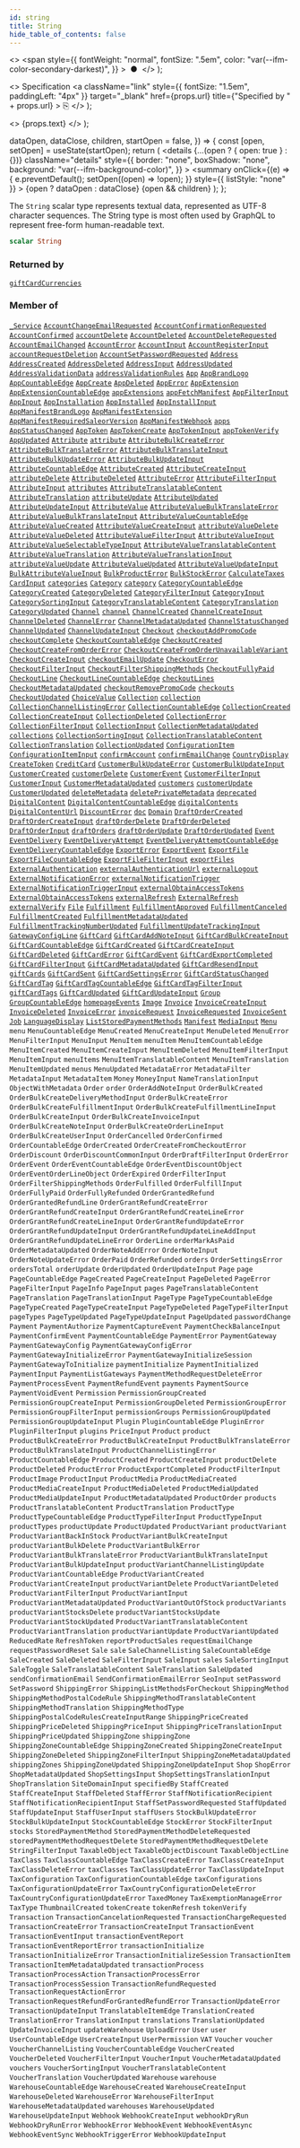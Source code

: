 ```yaml
---
id: string
title: String
hide_table_of_contents: false
---
```


  <>
    <span
      style={{
        fontWeight: "normal",
        fontSize: ".5em",
        color: "var(--ifm-color-secondary-darkest)",
      }}
    >
      &nbsp;●&nbsp;
    </span>
  </>
);

  <>
    Specification
    <a
      className="link"
      style={{ fontSize: "1.5em", paddingLeft: "4px" }}
      target="\_blank"
      href={props.url}
      title={"Specified by " + props.url}
    >
      ⎘
    </a>
  </>
);

  <>
    <span className={props.class}>{props.text}</span>
  </>
);


  dataOpen,
  dataClose,
  children,
  startOpen = false,
}) => {
  const [open, setOpen] = useState(startOpen);
  return (
    <details
      {...(open ? { open: true } : {})}
      className="details"
      style={{
        border: "none",
        boxShadow: "none",
        background: "var(--ifm-background-color)",
      }}
    >
      <summary
        onClick={(e) => {
          e.preventDefault();
          setOpen((open) => !open);
        }}
        style={{ listStyle: "none" }}
      >
        {open ? dataOpen : dataClose}
      </summary>
      {open && children}
    </details>
  );
};

The `String` scalar type represents textual data, represented as UTF-8 character sequences. The String type is most often used by GraphQL to represent free-form human-readable text.

```graphql
scalar String
```

### Returned by

[`giftCardCurrencies`](../../../api-reference/gift-cards/queries/gift-card-currencies) <Badge class="badge badge--secondary" text="query"/>

### Member of

[`_Service`](../../../api-reference/miscellaneous/objects/service) <Badge class="badge badge--secondary" text="object"/><Bullet />[`AccountChangeEmailRequested`](../../../api-reference/users/objects/account-change-email-requested) <Badge class="badge badge--secondary" text="object"/><Bullet />[`AccountConfirmationRequested`](../../../api-reference/users/objects/account-confirmation-requested) <Badge class="badge badge--secondary" text="object"/><Bullet />[`AccountConfirmed`](../../../api-reference/users/objects/account-confirmed) <Badge class="badge badge--secondary" text="object"/><Bullet />[`accountDelete`](../../../api-reference/users/mutations/account-delete) <Badge class="badge badge--secondary" text="mutation"/><Bullet />[`AccountDeleted`](../../../api-reference/users/objects/account-deleted) <Badge class="badge badge--secondary" text="object"/><Bullet />[`AccountDeleteRequested`](../../../api-reference/users/objects/account-delete-requested) <Badge class="badge badge--secondary" text="object"/><Bullet />[`AccountEmailChanged`](../../../api-reference/users/objects/account-email-changed) <Badge class="badge badge--secondary" text="object"/><Bullet />[`AccountError`](../../../api-reference/users/objects/account-error) <Badge class="badge badge--secondary" text="object"/><Bullet />[`AccountInput`](../../../api-reference/users/inputs/account-input) <Badge class="badge badge--secondary" text="input"/><Bullet />[`AccountRegisterInput`](../../../api-reference/users/inputs/account-register-input) <Badge class="badge badge--secondary" text="input"/><Bullet />[`accountRequestDeletion`](../../../api-reference/users/mutations/account-request-deletion) <Badge class="badge badge--secondary" text="mutation"/><Bullet />[`AccountSetPasswordRequested`](../../../api-reference/users/objects/account-set-password-requested) <Badge class="badge badge--secondary" text="object"/><Bullet />[`Address`](../../../api-reference/users/objects/address) <Badge class="badge badge--secondary" text="object"/><Bullet />[`AddressCreated`](../../../api-reference/users/objects/address-created) <Badge class="badge badge--secondary" text="object"/><Bullet />[`AddressDeleted`](../../../api-reference/users/objects/address-deleted) <Badge class="badge badge--secondary" text="object"/><Bullet />[`AddressInput`](../../../api-reference/miscellaneous/inputs/address-input) <Badge class="badge badge--secondary" text="input"/><Bullet />[`AddressUpdated`](../../../api-reference/users/objects/address-updated) <Badge class="badge badge--secondary" text="object"/><Bullet />[`AddressValidationData`](../../../api-reference/users/objects/address-validation-data) <Badge class="badge badge--secondary" text="object"/><Bullet />[`addressValidationRules`](../../../api-reference/users/queries/address-validation-rules) <Badge class="badge badge--secondary" text="query"/><Bullet />[`App`](../../../api-reference/apps/objects/app) <Badge class="badge badge--secondary" text="object"/><Bullet />[`AppBrandLogo`](../../../api-reference/apps/objects/app-brand-logo) <Badge class="badge badge--secondary" text="object"/><Bullet />[`AppCountableEdge`](../../../api-reference/apps/objects/app-countable-edge) <Badge class="badge badge--secondary" text="object"/><Bullet />[`AppCreate`](../../../api-reference/apps/objects/app-create) <Badge class="badge badge--secondary" text="object"/><Bullet />[`AppDeleted`](../../../api-reference/apps/objects/app-deleted) <Badge class="badge badge--secondary" text="object"/><Bullet />[`AppError`](../../../api-reference/apps/objects/app-error) <Badge class="badge badge--secondary" text="object"/><Bullet />[`AppExtension`](../../../api-reference/apps/objects/app-extension) <Badge class="badge badge--secondary" text="object"/><Bullet />[`AppExtensionCountableEdge`](../../../api-reference/apps/objects/app-extension-countable-edge) <Badge class="badge badge--secondary" text="object"/><Bullet />[`appExtensions`](../../../api-reference/apps/queries/app-extensions) <Badge class="badge badge--secondary" text="query"/><Bullet />[`appFetchManifest`](../../../api-reference/apps/mutations/app-fetch-manifest) <Badge class="badge badge--secondary" text="mutation"/><Bullet />[`AppFilterInput`](../../../api-reference/apps/inputs/app-filter-input) <Badge class="badge badge--secondary" text="input"/><Bullet />[`AppInput`](../../../api-reference/apps/inputs/app-input) <Badge class="badge badge--secondary" text="input"/><Bullet />[`AppInstallation`](../../../api-reference/apps/objects/app-installation) <Badge class="badge badge--secondary" text="object"/><Bullet />[`AppInstalled`](../../../api-reference/apps/objects/app-installed) <Badge class="badge badge--secondary" text="object"/><Bullet />[`AppInstallInput`](../../../api-reference/apps/inputs/app-install-input) <Badge class="badge badge--secondary" text="input"/><Bullet />[`AppManifestBrandLogo`](../../../api-reference/apps/objects/app-manifest-brand-logo) <Badge class="badge badge--secondary" text="object"/><Bullet />[`AppManifestExtension`](../../../api-reference/apps/objects/app-manifest-extension) <Badge class="badge badge--secondary" text="object"/><Bullet />[`AppManifestRequiredSaleorVersion`](../../../api-reference/apps/objects/app-manifest-required-saleor-version) <Badge class="badge badge--secondary" text="object"/><Bullet />[`AppManifestWebhook`](../../../api-reference/apps/objects/app-manifest-webhook) <Badge class="badge badge--secondary" text="object"/><Bullet />[`apps`](../../../api-reference/apps/queries/apps) <Badge class="badge badge--secondary" text="query"/><Bullet />[`AppStatusChanged`](../../../api-reference/apps/objects/app-status-changed) <Badge class="badge badge--secondary" text="object"/><Bullet />[`AppToken`](../../../api-reference/apps/objects/app-token) <Badge class="badge badge--secondary" text="object"/><Bullet />[`AppTokenCreate`](../../../api-reference/apps/objects/app-token-create) <Badge class="badge badge--secondary" text="object"/><Bullet />[`AppTokenInput`](../../../api-reference/apps/inputs/app-token-input) <Badge class="badge badge--secondary" text="input"/><Bullet />[`appTokenVerify`](../../../api-reference/apps/mutations/app-token-verify) <Badge class="badge badge--secondary" text="mutation"/><Bullet />[`AppUpdated`](../../../api-reference/apps/objects/app-updated) <Badge class="badge badge--secondary" text="object"/><Bullet />[`Attribute`](../../../api-reference/attributes/objects/attribute) <Badge class="badge badge--secondary" text="object"/><Bullet />[`attribute`](../../../api-reference/attributes/queries/attribute) <Badge class="badge badge--secondary" text="query"/><Bullet />[`AttributeBulkCreateError`](../../../api-reference/attributes/objects/attribute-bulk-create-error) <Badge class="badge badge--secondary" text="object"/><Bullet />[`AttributeBulkTranslateError`](../../../api-reference/miscellaneous/objects/attribute-bulk-translate-error) <Badge class="badge badge--secondary" text="object"/><Bullet />[`AttributeBulkTranslateInput`](../../../api-reference/attributes/inputs/attribute-bulk-translate-input) <Badge class="badge badge--secondary" text="input"/><Bullet />[`AttributeBulkUpdateError`](../../../api-reference/attributes/objects/attribute-bulk-update-error) <Badge class="badge badge--secondary" text="object"/><Bullet />[`AttributeBulkUpdateInput`](../../../api-reference/attributes/inputs/attribute-bulk-update-input) <Badge class="badge badge--secondary" text="input"/><Bullet />[`AttributeCountableEdge`](../../../api-reference/attributes/objects/attribute-countable-edge) <Badge class="badge badge--secondary" text="object"/><Bullet />[`AttributeCreated`](../../../api-reference/attributes/objects/attribute-created) <Badge class="badge badge--secondary" text="object"/><Bullet />[`AttributeCreateInput`](../../../api-reference/attributes/inputs/attribute-create-input) <Badge class="badge badge--secondary" text="input"/><Bullet />[`attributeDelete`](../../../api-reference/attributes/mutations/attribute-delete) <Badge class="badge badge--secondary" text="mutation"/><Bullet />[`AttributeDeleted`](../../../api-reference/attributes/objects/attribute-deleted) <Badge class="badge badge--secondary" text="object"/><Bullet />[`AttributeError`](../../../api-reference/attributes/objects/attribute-error) <Badge class="badge badge--secondary" text="object"/><Bullet />[`AttributeFilterInput`](../../../api-reference/attributes/inputs/attribute-filter-input) <Badge class="badge badge--secondary" text="input"/><Bullet />[`AttributeInput`](../../../api-reference/attributes/inputs/attribute-input) <Badge class="badge badge--secondary" text="input"/><Bullet />[`attributes`](../../../api-reference/attributes/queries/attributes) <Badge class="badge badge--secondary" text="query"/><Bullet />[`AttributeTranslatableContent`](../../../api-reference/attributes/objects/attribute-translatable-content) <Badge class="badge badge--secondary" text="object"/><Bullet />[`AttributeTranslation`](../../../api-reference/attributes/objects/attribute-translation) <Badge class="badge badge--secondary" text="object"/><Bullet />[`attributeUpdate`](../../../api-reference/attributes/mutations/attribute-update) <Badge class="badge badge--secondary" text="mutation"/><Bullet />[`AttributeUpdated`](../../../api-reference/attributes/objects/attribute-updated) <Badge class="badge badge--secondary" text="object"/><Bullet />[`AttributeUpdateInput`](../../../api-reference/attributes/inputs/attribute-update-input) <Badge class="badge badge--secondary" text="input"/><Bullet />[`AttributeValue`](../../../api-reference/attributes/objects/attribute-value) <Badge class="badge badge--secondary" text="object"/><Bullet />[`AttributeValueBulkTranslateError`](../../../api-reference/miscellaneous/objects/attribute-value-bulk-translate-error) <Badge class="badge badge--secondary" text="object"/><Bullet />[`AttributeValueBulkTranslateInput`](../../../api-reference/attributes/inputs/attribute-value-bulk-translate-input) <Badge class="badge badge--secondary" text="input"/><Bullet />[`AttributeValueCountableEdge`](../../../api-reference/attributes/objects/attribute-value-countable-edge) <Badge class="badge badge--secondary" text="object"/><Bullet />[`AttributeValueCreated`](../../../api-reference/attributes/objects/attribute-value-created) <Badge class="badge badge--secondary" text="object"/><Bullet />[`AttributeValueCreateInput`](../../../api-reference/attributes/inputs/attribute-value-create-input) <Badge class="badge badge--secondary" text="input"/><Bullet />[`attributeValueDelete`](../../../api-reference/attributes/mutations/attribute-value-delete) <Badge class="badge badge--secondary" text="mutation"/><Bullet />[`AttributeValueDeleted`](../../../api-reference/attributes/objects/attribute-value-deleted) <Badge class="badge badge--secondary" text="object"/><Bullet />[`AttributeValueFilterInput`](../../../api-reference/attributes/inputs/attribute-value-filter-input) <Badge class="badge badge--secondary" text="input"/><Bullet />[`AttributeValueInput`](../../../api-reference/attributes/inputs/attribute-value-input) <Badge class="badge badge--secondary" text="input"/><Bullet />[`AttributeValueSelectableTypeInput`](../../../api-reference/attributes/inputs/attribute-value-selectable-type-input) <Badge class="badge badge--secondary" text="input"/><Bullet />[`AttributeValueTranslatableContent`](../../../api-reference/attributes/objects/attribute-value-translatable-content) <Badge class="badge badge--secondary" text="object"/><Bullet />[`AttributeValueTranslation`](../../../api-reference/attributes/objects/attribute-value-translation) <Badge class="badge badge--secondary" text="object"/><Bullet />[`AttributeValueTranslationInput`](../../../api-reference/miscellaneous/inputs/attribute-value-translation-input) <Badge class="badge badge--secondary" text="input"/><Bullet />[`attributeValueUpdate`](../../../api-reference/attributes/mutations/attribute-value-update) <Badge class="badge badge--secondary" text="mutation"/><Bullet />[`AttributeValueUpdated`](../../../api-reference/attributes/objects/attribute-value-updated) <Badge class="badge badge--secondary" text="object"/><Bullet />[`AttributeValueUpdateInput`](../../../api-reference/attributes/inputs/attribute-value-update-input) <Badge class="badge badge--secondary" text="input"/><Bullet />[`BulkAttributeValueInput`](../../../api-reference/products/inputs/bulk-attribute-value-input) <Badge class="badge badge--secondary" text="input"/><Bullet />[`BulkProductError`](../../../api-reference/products/objects/bulk-product-error) <Badge class="badge badge--secondary" text="object"/><Bullet />[`BulkStockError`](../../../api-reference/products/objects/bulk-stock-error) <Badge class="badge badge--secondary" text="object"/><Bullet />[`CalculateTaxes`](../../../api-reference/taxes/objects/calculate-taxes) <Badge class="badge badge--secondary" text="object"/><Bullet />[`CardInput`](../../../api-reference/miscellaneous/inputs/card-input) <Badge class="badge badge--secondary" text="input"/><Bullet />[`categories`](../../../api-reference/products/queries/categories) <Badge class="badge badge--secondary" text="query"/><Bullet />[`Category`](../../../api-reference/products/objects/category) <Badge class="badge badge--secondary" text="object"/><Bullet />[`category`](../../../api-reference/products/queries/category) <Badge class="badge badge--secondary" text="query"/><Bullet />[`CategoryCountableEdge`](../../../api-reference/products/objects/category-countable-edge) <Badge class="badge badge--secondary" text="object"/><Bullet />[`CategoryCreated`](../../../api-reference/products/objects/category-created) <Badge class="badge badge--secondary" text="object"/><Bullet />[`CategoryDeleted`](../../../api-reference/products/objects/category-deleted) <Badge class="badge badge--secondary" text="object"/><Bullet />[`CategoryFilterInput`](../../../api-reference/products/inputs/category-filter-input) <Badge class="badge badge--secondary" text="input"/><Bullet />[`CategoryInput`](../../../api-reference/products/inputs/category-input) <Badge class="badge badge--secondary" text="input"/><Bullet />[`CategorySortingInput`](../../../api-reference/products/inputs/category-sorting-input) <Badge class="badge badge--secondary" text="input"/><Bullet />[`CategoryTranslatableContent`](../../../api-reference/products/objects/category-translatable-content) <Badge class="badge badge--secondary" text="object"/><Bullet />[`CategoryTranslation`](../../../api-reference/products/objects/category-translation) <Badge class="badge badge--secondary" text="object"/><Bullet />[`CategoryUpdated`](../../../api-reference/products/objects/category-updated) <Badge class="badge badge--secondary" text="object"/><Bullet />[`Channel`](../../../api-reference/channels/objects/channel) <Badge class="badge badge--secondary" text="object"/><Bullet />[`channel`](../../../api-reference/channels/queries/channel) <Badge class="badge badge--secondary" text="query"/><Bullet />[`ChannelCreated`](../../../api-reference/channels/objects/channel-created) <Badge class="badge badge--secondary" text="object"/><Bullet />[`ChannelCreateInput`](../../../api-reference/channels/inputs/channel-create-input) <Badge class="badge badge--secondary" text="input"/><Bullet />[`ChannelDeleted`](../../../api-reference/channels/objects/channel-deleted) <Badge class="badge badge--secondary" text="object"/><Bullet />[`ChannelError`](../../../api-reference/channels/objects/channel-error) <Badge class="badge badge--secondary" text="object"/><Bullet />[`ChannelMetadataUpdated`](../../../api-reference/channels/objects/channel-metadata-updated) <Badge class="badge badge--secondary" text="object"/><Bullet />[`ChannelStatusChanged`](../../../api-reference/channels/objects/channel-status-changed) <Badge class="badge badge--secondary" text="object"/><Bullet />[`ChannelUpdated`](../../../api-reference/channels/objects/channel-updated) <Badge class="badge badge--secondary" text="object"/><Bullet />[`ChannelUpdateInput`](../../../api-reference/channels/inputs/channel-update-input) <Badge class="badge badge--secondary" text="input"/><Bullet />[`Checkout`](../../../api-reference/checkout/objects/checkout) <Badge class="badge badge--secondary" text="object"/><Bullet />[`checkoutAddPromoCode`](../../../api-reference/checkout/mutations/checkout-add-promo-code) <Badge class="badge badge--secondary" text="mutation"/><Bullet />[`checkoutComplete`](../../../api-reference/checkout/mutations/checkout-complete) <Badge class="badge badge--secondary" text="mutation"/><Bullet />[`CheckoutCountableEdge`](../../../api-reference/checkout/objects/checkout-countable-edge) <Badge class="badge badge--secondary" text="object"/><Bullet />[`CheckoutCreated`](../../../api-reference/checkout/objects/checkout-created) <Badge class="badge badge--secondary" text="object"/><Bullet />[`CheckoutCreateFromOrderError`](../../../api-reference/checkout/objects/checkout-create-from-order-error) <Badge class="badge badge--secondary" text="object"/><Bullet />[`CheckoutCreateFromOrderUnavailableVariant`](../../../api-reference/checkout/objects/checkout-create-from-order-unavailable-variant) <Badge class="badge badge--secondary" text="object"/><Bullet />[`CheckoutCreateInput`](../../../api-reference/checkout/inputs/checkout-create-input) <Badge class="badge badge--secondary" text="input"/><Bullet />[`checkoutEmailUpdate`](../../../api-reference/checkout/mutations/checkout-email-update) <Badge class="badge badge--secondary" text="mutation"/><Bullet />[`CheckoutError`](../../../api-reference/checkout/objects/checkout-error) <Badge class="badge badge--secondary" text="object"/><Bullet />[`CheckoutFilterInput`](../../../api-reference/checkout/inputs/checkout-filter-input) <Badge class="badge badge--secondary" text="input"/><Bullet />[`CheckoutFilterShippingMethods`](../../../api-reference/checkout/objects/checkout-filter-shipping-methods) <Badge class="badge badge--secondary" text="object"/><Bullet />[`CheckoutFullyPaid`](../../../api-reference/checkout/objects/checkout-fully-paid) <Badge class="badge badge--secondary" text="object"/><Bullet />[`CheckoutLine`](../../../api-reference/checkout/objects/checkout-line) <Badge class="badge badge--secondary" text="object"/><Bullet />[`CheckoutLineCountableEdge`](../../../api-reference/checkout/objects/checkout-line-countable-edge) <Badge class="badge badge--secondary" text="object"/><Bullet />[`checkoutLines`](../../../api-reference/checkout/queries/checkout-lines) <Badge class="badge badge--secondary" text="query"/><Bullet />[`CheckoutMetadataUpdated`](../../../api-reference/checkout/objects/checkout-metadata-updated) <Badge class="badge badge--secondary" text="object"/><Bullet />[`checkoutRemovePromoCode`](../../../api-reference/checkout/mutations/checkout-remove-promo-code) <Badge class="badge badge--secondary" text="mutation"/><Bullet />[`checkouts`](../../../api-reference/checkout/queries/checkouts) <Badge class="badge badge--secondary" text="query"/><Bullet />[`CheckoutUpdated`](../../../api-reference/checkout/objects/checkout-updated) <Badge class="badge badge--secondary" text="object"/><Bullet />[`ChoiceValue`](../../../api-reference/miscellaneous/objects/choice-value) <Badge class="badge badge--secondary" text="object"/><Bullet />[`Collection`](../../../api-reference/products/objects/collection) <Badge class="badge badge--secondary" text="object"/><Bullet />[`collection`](../../../api-reference/products/queries/collection) <Badge class="badge badge--secondary" text="query"/><Bullet />[`CollectionChannelListingError`](../../../api-reference/products/objects/collection-channel-listing-error) <Badge class="badge badge--secondary" text="object"/><Bullet />[`CollectionCountableEdge`](../../../api-reference/products/objects/collection-countable-edge) <Badge class="badge badge--secondary" text="object"/><Bullet />[`CollectionCreated`](../../../api-reference/products/objects/collection-created) <Badge class="badge badge--secondary" text="object"/><Bullet />[`CollectionCreateInput`](../../../api-reference/products/inputs/collection-create-input) <Badge class="badge badge--secondary" text="input"/><Bullet />[`CollectionDeleted`](../../../api-reference/products/objects/collection-deleted) <Badge class="badge badge--secondary" text="object"/><Bullet />[`CollectionError`](../../../api-reference/products/objects/collection-error) <Badge class="badge badge--secondary" text="object"/><Bullet />[`CollectionFilterInput`](../../../api-reference/products/inputs/collection-filter-input) <Badge class="badge badge--secondary" text="input"/><Bullet />[`CollectionInput`](../../../api-reference/products/inputs/collection-input) <Badge class="badge badge--secondary" text="input"/><Bullet />[`CollectionMetadataUpdated`](../../../api-reference/products/objects/collection-metadata-updated) <Badge class="badge badge--secondary" text="object"/><Bullet />[`collections`](../../../api-reference/products/queries/collections) <Badge class="badge badge--secondary" text="query"/><Bullet />[`CollectionSortingInput`](../../../api-reference/products/inputs/collection-sorting-input) <Badge class="badge badge--secondary" text="input"/><Bullet />[`CollectionTranslatableContent`](../../../api-reference/products/objects/collection-translatable-content) <Badge class="badge badge--secondary" text="object"/><Bullet />[`CollectionTranslation`](../../../api-reference/products/objects/collection-translation) <Badge class="badge badge--secondary" text="object"/><Bullet />[`CollectionUpdated`](../../../api-reference/products/objects/collection-updated) <Badge class="badge badge--secondary" text="object"/><Bullet />[`ConfigurationItem`](../../../api-reference/miscellaneous/objects/configuration-item) <Badge class="badge badge--secondary" text="object"/><Bullet />[`ConfigurationItemInput`](../../../api-reference/miscellaneous/inputs/configuration-item-input) <Badge class="badge badge--secondary" text="input"/><Bullet />[`confirmAccount`](../../../api-reference/users/mutations/confirm-account) <Badge class="badge badge--secondary" text="mutation"/><Bullet />[`confirmEmailChange`](../../../api-reference/users/mutations/confirm-email-change) <Badge class="badge badge--secondary" text="mutation"/><Bullet />[`CountryDisplay`](../../../api-reference/miscellaneous/objects/country-display) <Badge class="badge badge--secondary" text="object"/><Bullet />[`CreateToken`](../../../api-reference/authentication/objects/create-token) <Badge class="badge badge--secondary" text="object"/><Bullet />[`CreditCard`](../../../api-reference/payments/objects/credit-card) <Badge class="badge badge--secondary" text="object"/><Bullet />[`CustomerBulkUpdateError`](../../../api-reference/users/objects/customer-bulk-update-error) <Badge class="badge badge--secondary" text="object"/><Bullet />[`CustomerBulkUpdateInput`](../../../api-reference/users/inputs/customer-bulk-update-input) <Badge class="badge badge--secondary" text="input"/><Bullet />[`CustomerCreated`](../../../api-reference/users/objects/customer-created) <Badge class="badge badge--secondary" text="object"/><Bullet />[`customerDelete`](../../../api-reference/users/mutations/customer-delete) <Badge class="badge badge--secondary" text="mutation"/><Bullet />[`CustomerEvent`](../../../api-reference/users/objects/customer-event) <Badge class="badge badge--secondary" text="object"/><Bullet />[`CustomerFilterInput`](../../../api-reference/users/inputs/customer-filter-input) <Badge class="badge badge--secondary" text="input"/><Bullet />[`CustomerInput`](../../../api-reference/users/inputs/customer-input) <Badge class="badge badge--secondary" text="input"/><Bullet />[`CustomerMetadataUpdated`](../../../api-reference/users/objects/customer-metadata-updated) <Badge class="badge badge--secondary" text="object"/><Bullet />[`customers`](../../../api-reference/users/queries/customers) <Badge class="badge badge--secondary" text="query"/><Bullet />[`customerUpdate`](../../../api-reference/users/mutations/customer-update) <Badge class="badge badge--secondary" text="mutation"/><Bullet />[`CustomerUpdated`](../../../api-reference/users/objects/customer-updated) <Badge class="badge badge--secondary" text="object"/><Bullet />[`deleteMetadata`](../../../api-reference/miscellaneous/mutations/delete-metadata) <Badge class="badge badge--secondary" text="mutation"/><Bullet />[`deletePrivateMetadata`](../../../api-reference/miscellaneous/mutations/delete-private-metadata) <Badge class="badge badge--secondary" text="mutation"/><Bullet />[`deprecated`](../../../api-reference/miscellaneous/directives/deprecated) <Badge class="badge badge--secondary" text="directive"/><Bullet />[`DigitalContent`](../../../api-reference/products/objects/digital-content) <Badge class="badge badge--secondary" text="object"/><Bullet />[`DigitalContentCountableEdge`](../../../api-reference/products/objects/digital-content-countable-edge) <Badge class="badge badge--secondary" text="object"/><Bullet />[`digitalContents`](../../../api-reference/products/queries/digital-contents) <Badge class="badge badge--secondary" text="query"/><Bullet />[`DigitalContentUrl`](../../../api-reference/products/objects/digital-content-url) <Badge class="badge badge--secondary" text="object"/><Bullet />[`DiscountError`](../../../api-reference/discounts/objects/discount-error) <Badge class="badge badge--secondary" text="object"/><Bullet />[`doc`](../../../api-reference/miscellaneous/directives/doc) <Badge class="badge badge--secondary" text="directive"/><Bullet />[`Domain`](../../../api-reference/miscellaneous/objects/domain) <Badge class="badge badge--secondary" text="object"/><Bullet />[`DraftOrderCreated`](../../../api-reference/orders/objects/draft-order-created) <Badge class="badge badge--secondary" text="object"/><Bullet />[`DraftOrderCreateInput`](../../../api-reference/orders/inputs/draft-order-create-input) <Badge class="badge badge--secondary" text="input"/><Bullet />[`draftOrderDelete`](../../../api-reference/orders/mutations/draft-order-delete) <Badge class="badge badge--secondary" text="mutation"/><Bullet />[`DraftOrderDeleted`](../../../api-reference/orders/objects/draft-order-deleted) <Badge class="badge badge--secondary" text="object"/><Bullet />[`DraftOrderInput`](../../../api-reference/orders/inputs/draft-order-input) <Badge class="badge badge--secondary" text="input"/><Bullet />[`draftOrders`](../../../api-reference/orders/queries/draft-orders) <Badge class="badge badge--secondary" text="query"/><Bullet />[`draftOrderUpdate`](../../../api-reference/orders/mutations/draft-order-update) <Badge class="badge badge--secondary" text="mutation"/><Bullet />[`DraftOrderUpdated`](../../../api-reference/orders/objects/draft-order-updated) <Badge class="badge badge--secondary" text="object"/><Bullet />[`Event`](../../../api-reference/miscellaneous/interfaces/event) <Badge class="badge badge--secondary" text="interface"/><Bullet />[`EventDelivery`](../../../api-reference/miscellaneous/objects/event-delivery) <Badge class="badge badge--secondary" text="object"/><Bullet />[`EventDeliveryAttempt`](../../../api-reference/webhooks/objects/event-delivery-attempt) <Badge class="badge badge--secondary" text="object"/><Bullet />[`EventDeliveryAttemptCountableEdge`](../../../api-reference/miscellaneous/objects/event-delivery-attempt-countable-edge) <Badge class="badge badge--secondary" text="object"/><Bullet />[`EventDeliveryCountableEdge`](../../../api-reference/miscellaneous/objects/event-delivery-countable-edge) <Badge class="badge badge--secondary" text="object"/><Bullet />[`ExportError`](../../../api-reference/miscellaneous/objects/export-error) <Badge class="badge badge--secondary" text="object"/><Bullet />[`ExportEvent`](../../../api-reference/miscellaneous/objects/export-event) <Badge class="badge badge--secondary" text="object"/><Bullet />[`ExportFile`](../../../api-reference/miscellaneous/objects/export-file) <Badge class="badge badge--secondary" text="object"/><Bullet />[`ExportFileCountableEdge`](../../../api-reference/miscellaneous/objects/export-file-countable-edge) <Badge class="badge badge--secondary" text="object"/><Bullet />[`ExportFileFilterInput`](../../../api-reference/miscellaneous/inputs/export-file-filter-input) <Badge class="badge badge--secondary" text="input"/><Bullet />[`exportFiles`](../../../api-reference/miscellaneous/queries/export-files) <Badge class="badge badge--secondary" text="query"/><Bullet />[`ExternalAuthentication`](../../../api-reference/authentication/objects/external-authentication) <Badge class="badge badge--secondary" text="object"/><Bullet />[`externalAuthenticationUrl`](../../../api-reference/authentication/mutations/external-authentication-url) <Badge class="badge badge--secondary" text="mutation"/><Bullet />[`externalLogout`](../../../api-reference/authentication/mutations/external-logout) <Badge class="badge badge--secondary" text="mutation"/><Bullet />[`ExternalNotificationError`](../../../api-reference/miscellaneous/objects/external-notification-error) <Badge class="badge badge--secondary" text="object"/><Bullet />[`externalNotificationTrigger`](../../../api-reference/miscellaneous/mutations/external-notification-trigger) <Badge class="badge badge--secondary" text="mutation"/><Bullet />[`ExternalNotificationTriggerInput`](../../../api-reference/miscellaneous/inputs/external-notification-trigger-input) <Badge class="badge badge--secondary" text="input"/><Bullet />[`externalObtainAccessTokens`](../../../api-reference/authentication/mutations/external-obtain-access-tokens) <Badge class="badge badge--secondary" text="mutation"/><Bullet />[`ExternalObtainAccessTokens`](../../../api-reference/authentication/objects/external-obtain-access-tokens) <Badge class="badge badge--secondary" text="object"/><Bullet />[`externalRefresh`](../../../api-reference/authentication/mutations/external-refresh) <Badge class="badge badge--secondary" text="mutation"/><Bullet />[`ExternalRefresh`](../../../api-reference/authentication/objects/external-refresh) <Badge class="badge badge--secondary" text="object"/><Bullet />[`externalVerify`](../../../api-reference/authentication/mutations/external-verify) <Badge class="badge badge--secondary" text="mutation"/><Bullet />[`File`](../../../api-reference/miscellaneous/objects/file) <Badge class="badge badge--secondary" text="object"/><Bullet />[`Fulfillment`](../../../api-reference/orders/objects/fulfillment) <Badge class="badge badge--secondary" text="object"/><Bullet />[`FulfillmentApproved`](../../../api-reference/orders/objects/fulfillment-approved) <Badge class="badge badge--secondary" text="object"/><Bullet />[`FulfillmentCanceled`](../../../api-reference/orders/objects/fulfillment-canceled) <Badge class="badge badge--secondary" text="object"/><Bullet />[`FulfillmentCreated`](../../../api-reference/orders/objects/fulfillment-created) <Badge class="badge badge--secondary" text="object"/><Bullet />[`FulfillmentMetadataUpdated`](../../../api-reference/orders/objects/fulfillment-metadata-updated) <Badge class="badge badge--secondary" text="object"/><Bullet />[`FulfillmentTrackingNumberUpdated`](../../../api-reference/orders/objects/fulfillment-tracking-number-updated) <Badge class="badge badge--secondary" text="object"/><Bullet />[`FulfillmentUpdateTrackingInput`](../../../api-reference/orders/inputs/fulfillment-update-tracking-input) <Badge class="badge badge--secondary" text="input"/><Bullet />[`GatewayConfigLine`](../../../api-reference/payments/objects/gateway-config-line) <Badge class="badge badge--secondary" text="object"/><Bullet />[`GiftCard`](../../../api-reference/gift-cards/objects/gift-card) <Badge class="badge badge--secondary" text="object"/><Bullet />[`GiftCardAddNoteInput`](../../../api-reference/gift-cards/inputs/gift-card-add-note-input) <Badge class="badge badge--secondary" text="input"/><Bullet />[`GiftCardBulkCreateInput`](../../../api-reference/gift-cards/inputs/gift-card-bulk-create-input) <Badge class="badge badge--secondary" text="input"/><Bullet />[`GiftCardCountableEdge`](../../../api-reference/gift-cards/objects/gift-card-countable-edge) <Badge class="badge badge--secondary" text="object"/><Bullet />[`GiftCardCreated`](../../../api-reference/gift-cards/objects/gift-card-created) <Badge class="badge badge--secondary" text="object"/><Bullet />[`GiftCardCreateInput`](../../../api-reference/gift-cards/inputs/gift-card-create-input) <Badge class="badge badge--secondary" text="input"/><Bullet />[`GiftCardDeleted`](../../../api-reference/gift-cards/objects/gift-card-deleted) <Badge class="badge badge--secondary" text="object"/><Bullet />[`GiftCardError`](../../../api-reference/gift-cards/objects/gift-card-error) <Badge class="badge badge--secondary" text="object"/><Bullet />[`GiftCardEvent`](../../../api-reference/gift-cards/objects/gift-card-event) <Badge class="badge badge--secondary" text="object"/><Bullet />[`GiftCardExportCompleted`](../../../api-reference/gift-cards/objects/gift-card-export-completed) <Badge class="badge badge--secondary" text="object"/><Bullet />[`GiftCardFilterInput`](../../../api-reference/gift-cards/inputs/gift-card-filter-input) <Badge class="badge badge--secondary" text="input"/><Bullet />[`GiftCardMetadataUpdated`](../../../api-reference/gift-cards/objects/gift-card-metadata-updated) <Badge class="badge badge--secondary" text="object"/><Bullet />[`GiftCardResendInput`](../../../api-reference/gift-cards/inputs/gift-card-resend-input) <Badge class="badge badge--secondary" text="input"/><Bullet />[`giftCards`](../../../api-reference/gift-cards/queries/gift-cards) <Badge class="badge badge--secondary" text="query"/><Bullet />[`GiftCardSent`](../../../api-reference/gift-cards/objects/gift-card-sent) <Badge class="badge badge--secondary" text="object"/><Bullet />[`GiftCardSettingsError`](../../../api-reference/gift-cards/objects/gift-card-settings-error) <Badge class="badge badge--secondary" text="object"/><Bullet />[`GiftCardStatusChanged`](../../../api-reference/gift-cards/objects/gift-card-status-changed) <Badge class="badge badge--secondary" text="object"/><Bullet />[`GiftCardTag`](../../../api-reference/gift-cards/objects/gift-card-tag) <Badge class="badge badge--secondary" text="object"/><Bullet />[`GiftCardTagCountableEdge`](../../../api-reference/gift-cards/objects/gift-card-tag-countable-edge) <Badge class="badge badge--secondary" text="object"/><Bullet />[`GiftCardTagFilterInput`](../../../api-reference/gift-cards/inputs/gift-card-tag-filter-input) <Badge class="badge badge--secondary" text="input"/><Bullet />[`giftCardTags`](../../../api-reference/gift-cards/queries/gift-card-tags) <Badge class="badge badge--secondary" text="query"/><Bullet />[`GiftCardUpdated`](../../../api-reference/gift-cards/objects/gift-card-updated) <Badge class="badge badge--secondary" text="object"/><Bullet />[`GiftCardUpdateInput`](../../../api-reference/gift-cards/inputs/gift-card-update-input) <Badge class="badge badge--secondary" text="input"/><Bullet />[`Group`](../../../api-reference/users/objects/group) <Badge class="badge badge--secondary" text="object"/><Bullet />[`GroupCountableEdge`](../../../api-reference/users/objects/group-countable-edge) <Badge class="badge badge--secondary" text="object"/><Bullet />[`homepageEvents`](../../../api-reference/orders/queries/homepage-events) <Badge class="badge badge--secondary" text="query"/><Bullet />[`Image`](../../../api-reference/miscellaneous/objects/image) <Badge class="badge badge--secondary" text="object"/><Bullet />[`Invoice`](../../../api-reference/orders/objects/invoice) <Badge class="badge badge--secondary" text="object"/><Bullet />[`InvoiceCreateInput`](../../../api-reference/orders/inputs/invoice-create-input) <Badge class="badge badge--secondary" text="input"/><Bullet />[`InvoiceDeleted`](../../../api-reference/orders/objects/invoice-deleted) <Badge class="badge badge--secondary" text="object"/><Bullet />[`InvoiceError`](../../../api-reference/orders/objects/invoice-error) <Badge class="badge badge--secondary" text="object"/><Bullet />[`invoiceRequest`](../../../api-reference/orders/mutations/invoice-request) <Badge class="badge badge--secondary" text="mutation"/><Bullet />[`InvoiceRequested`](../../../api-reference/orders/objects/invoice-requested) <Badge class="badge badge--secondary" text="object"/><Bullet />[`InvoiceSent`](../../../api-reference/orders/objects/invoice-sent) <Badge class="badge badge--secondary" text="object"/><Bullet />[`Job`](../../../api-reference/miscellaneous/interfaces/job) <Badge class="badge badge--secondary" text="interface"/><Bullet />[`LanguageDisplay`](../../../api-reference/miscellaneous/objects/language-display) <Badge class="badge badge--secondary" text="object"/><Bullet />[`ListStoredPaymentMethods`](../../../api-reference/payments/objects/list-stored-payment-methods) <Badge class="badge badge--secondary" text="object"/><Bullet />[`Manifest`](../../../api-reference/apps/objects/manifest) <Badge class="badge badge--secondary" text="object"/><Bullet />[`MediaInput`](../../../api-reference/miscellaneous/inputs/media-input) <Badge class="badge badge--secondary" text="input"/><Bullet />[`Menu`](../../../api-reference/menu/objects/menu) <Badge class="badge badge--secondary" text="object"/><Bullet />[`menu`](../../../api-reference/menu/queries/menu) <Badge class="badge badge--secondary" text="query"/><Bullet />[`MenuCountableEdge`](../../../api-reference/menu/objects/menu-countable-edge) <Badge class="badge badge--secondary" text="object"/><Bullet />[`MenuCreated`](../../../api-reference/menu/objects/menu-created) <Badge class="badge badge--secondary" text="object"/><Bullet />[`MenuCreateInput`](../../../api-reference/miscellaneous/inputs/menu-create-input) <Badge class="badge badge--secondary" text="input"/><Bullet />[`MenuDeleted`](../../../api-reference/menu/objects/menu-deleted) <Badge class="badge badge--secondary" text="object"/><Bullet />[`MenuError`](../../../api-reference/menu/objects/menu-error) <Badge class="badge badge--secondary" text="object"/><Bullet />[`MenuFilterInput`](../../../api-reference/miscellaneous/inputs/menu-filter-input) <Badge class="badge badge--secondary" text="input"/><Bullet />[`MenuInput`](../../../api-reference/miscellaneous/inputs/menu-input) <Badge class="badge badge--secondary" text="input"/><Bullet />[`MenuItem`](../../../api-reference/menu/objects/menu-item) <Badge class="badge badge--secondary" text="object"/><Bullet />[`menuItem`](../../../api-reference/menu/queries/menu-item) <Badge class="badge badge--secondary" text="query"/><Bullet />[`MenuItemCountableEdge`](../../../api-reference/menu/objects/menu-item-countable-edge) <Badge class="badge badge--secondary" text="object"/><Bullet />[`MenuItemCreated`](../../../api-reference/menu/objects/menu-item-created) <Badge class="badge badge--secondary" text="object"/><Bullet />[`MenuItemCreateInput`](../../../api-reference/miscellaneous/inputs/menu-item-create-input) <Badge class="badge badge--secondary" text="input"/><Bullet />[`MenuItemDeleted`](../../../api-reference/menu/objects/menu-item-deleted) <Badge class="badge badge--secondary" text="object"/><Bullet />[`MenuItemFilterInput`](../../../api-reference/miscellaneous/inputs/menu-item-filter-input) <Badge class="badge badge--secondary" text="input"/><Bullet />[`MenuItemInput`](../../../api-reference/miscellaneous/inputs/menu-item-input) <Badge class="badge badge--secondary" text="input"/><Bullet />[`menuItems`](../../../api-reference/menu/queries/menu-items) <Badge class="badge badge--secondary" text="query"/><Bullet />[`MenuItemTranslatableContent`](../../../api-reference/menu/objects/menu-item-translatable-content) <Badge class="badge badge--secondary" text="object"/><Bullet />[`MenuItemTranslation`](../../../api-reference/menu/objects/menu-item-translation) <Badge class="badge badge--secondary" text="object"/><Bullet />[`MenuItemUpdated`](../../../api-reference/menu/objects/menu-item-updated) <Badge class="badge badge--secondary" text="object"/><Bullet />[`menus`](../../../api-reference/menu/queries/menus) <Badge class="badge badge--secondary" text="query"/><Bullet />[`MenuUpdated`](../../../api-reference/menu/objects/menu-updated) <Badge class="badge badge--secondary" text="object"/><Bullet />[`MetadataError`](../../../api-reference/miscellaneous/objects/metadata-error) <Badge class="badge badge--secondary" text="object"/><Bullet />[`MetadataFilter`](../../../api-reference/miscellaneous/inputs/metadata-filter) <Badge class="badge badge--secondary" text="input"/><Bullet />[`MetadataInput`](../../../api-reference/miscellaneous/inputs/metadata-input) <Badge class="badge badge--secondary" text="input"/><Bullet />[`MetadataItem`](../../../api-reference/miscellaneous/objects/metadata-item) <Badge class="badge badge--secondary" text="object"/><Bullet />[`Money`](../../../api-reference/miscellaneous/objects/money) <Badge class="badge badge--secondary" text="object"/><Bullet />[`MoneyInput`](../../../api-reference/miscellaneous/inputs/money-input) <Badge class="badge badge--secondary" text="input"/><Bullet />[`NameTranslationInput`](../../../api-reference/miscellaneous/inputs/name-translation-input) <Badge class="badge badge--secondary" text="input"/><Bullet />[`ObjectWithMetadata`](../../../api-reference/miscellaneous/interfaces/object-with-metadata) <Badge class="badge badge--secondary" text="interface"/><Bullet />[`Order`](../../../api-reference/orders/objects/order) <Badge class="badge badge--secondary" text="object"/><Bullet />[`order`](../../../api-reference/orders/queries/order) <Badge class="badge badge--secondary" text="query"/><Bullet />[`OrderAddNoteInput`](../../../api-reference/orders/inputs/order-add-note-input) <Badge class="badge badge--secondary" text="input"/><Bullet />[`OrderBulkCreated`](../../../api-reference/orders/objects/order-bulk-created) <Badge class="badge badge--secondary" text="object"/><Bullet />[`OrderBulkCreateDeliveryMethodInput`](../../../api-reference/orders/inputs/order-bulk-create-delivery-method-input) <Badge class="badge badge--secondary" text="input"/><Bullet />[`OrderBulkCreateError`](../../../api-reference/orders/objects/order-bulk-create-error) <Badge class="badge badge--secondary" text="object"/><Bullet />[`OrderBulkCreateFulfillmentInput`](../../../api-reference/orders/inputs/order-bulk-create-fulfillment-input) <Badge class="badge badge--secondary" text="input"/><Bullet />[`OrderBulkCreateFulfillmentLineInput`](../../../api-reference/orders/inputs/order-bulk-create-fulfillment-line-input) <Badge class="badge badge--secondary" text="input"/><Bullet />[`OrderBulkCreateInput`](../../../api-reference/orders/inputs/order-bulk-create-input) <Badge class="badge badge--secondary" text="input"/><Bullet />[`OrderBulkCreateInvoiceInput`](../../../api-reference/orders/inputs/order-bulk-create-invoice-input) <Badge class="badge badge--secondary" text="input"/><Bullet />[`OrderBulkCreateNoteInput`](../../../api-reference/orders/inputs/order-bulk-create-note-input) <Badge class="badge badge--secondary" text="input"/><Bullet />[`OrderBulkCreateOrderLineInput`](../../../api-reference/orders/inputs/order-bulk-create-order-line-input) <Badge class="badge badge--secondary" text="input"/><Bullet />[`OrderBulkCreateUserInput`](../../../api-reference/orders/inputs/order-bulk-create-user-input) <Badge class="badge badge--secondary" text="input"/><Bullet />[`OrderCancelled`](../../../api-reference/orders/objects/order-cancelled) <Badge class="badge badge--secondary" text="object"/><Bullet />[`OrderConfirmed`](../../../api-reference/orders/objects/order-confirmed) <Badge class="badge badge--secondary" text="object"/><Bullet />[`OrderCountableEdge`](../../../api-reference/orders/objects/order-countable-edge) <Badge class="badge badge--secondary" text="object"/><Bullet />[`OrderCreated`](../../../api-reference/orders/objects/order-created) <Badge class="badge badge--secondary" text="object"/><Bullet />[`OrderCreateFromCheckoutError`](../../../api-reference/orders/objects/order-create-from-checkout-error) <Badge class="badge badge--secondary" text="object"/><Bullet />[`OrderDiscount`](../../../api-reference/discounts/objects/order-discount) <Badge class="badge badge--secondary" text="object"/><Bullet />[`OrderDiscountCommonInput`](../../../api-reference/orders/inputs/order-discount-common-input) <Badge class="badge badge--secondary" text="input"/><Bullet />[`OrderDraftFilterInput`](../../../api-reference/orders/inputs/order-draft-filter-input) <Badge class="badge badge--secondary" text="input"/><Bullet />[`OrderError`](../../../api-reference/orders/objects/order-error) <Badge class="badge badge--secondary" text="object"/><Bullet />[`OrderEvent`](../../../api-reference/orders/objects/order-event) <Badge class="badge badge--secondary" text="object"/><Bullet />[`OrderEventCountableEdge`](../../../api-reference/orders/objects/order-event-countable-edge) <Badge class="badge badge--secondary" text="object"/><Bullet />[`OrderEventDiscountObject`](../../../api-reference/orders/objects/order-event-discount-object) <Badge class="badge badge--secondary" text="object"/><Bullet />[`OrderEventOrderLineObject`](../../../api-reference/orders/objects/order-event-order-line-object) <Badge class="badge badge--secondary" text="object"/><Bullet />[`OrderExpired`](../../../api-reference/orders/objects/order-expired) <Badge class="badge badge--secondary" text="object"/><Bullet />[`OrderFilterInput`](../../../api-reference/orders/inputs/order-filter-input) <Badge class="badge badge--secondary" text="input"/><Bullet />[`OrderFilterShippingMethods`](../../../api-reference/orders/objects/order-filter-shipping-methods) <Badge class="badge badge--secondary" text="object"/><Bullet />[`OrderFulfilled`](../../../api-reference/orders/objects/order-fulfilled) <Badge class="badge badge--secondary" text="object"/><Bullet />[`OrderFulfillInput`](../../../api-reference/orders/inputs/order-fulfill-input) <Badge class="badge badge--secondary" text="input"/><Bullet />[`OrderFullyPaid`](../../../api-reference/orders/objects/order-fully-paid) <Badge class="badge badge--secondary" text="object"/><Bullet />[`OrderFullyRefunded`](../../../api-reference/orders/objects/order-fully-refunded) <Badge class="badge badge--secondary" text="object"/><Bullet />[`OrderGrantedRefund`](../../../api-reference/orders/objects/order-granted-refund) <Badge class="badge badge--secondary" text="object"/><Bullet />[`OrderGrantedRefundLine`](../../../api-reference/miscellaneous/objects/order-granted-refund-line) <Badge class="badge badge--secondary" text="object"/><Bullet />[`OrderGrantRefundCreateError`](../../../api-reference/orders/objects/order-grant-refund-create-error) <Badge class="badge badge--secondary" text="object"/><Bullet />[`OrderGrantRefundCreateInput`](../../../api-reference/orders/inputs/order-grant-refund-create-input) <Badge class="badge badge--secondary" text="input"/><Bullet />[`OrderGrantRefundCreateLineError`](../../../api-reference/miscellaneous/objects/order-grant-refund-create-line-error) <Badge class="badge badge--secondary" text="object"/><Bullet />[`OrderGrantRefundCreateLineInput`](../../../api-reference/orders/inputs/order-grant-refund-create-line-input) <Badge class="badge badge--secondary" text="input"/><Bullet />[`OrderGrantRefundUpdateError`](../../../api-reference/orders/objects/order-grant-refund-update-error) <Badge class="badge badge--secondary" text="object"/><Bullet />[`OrderGrantRefundUpdateInput`](../../../api-reference/orders/inputs/order-grant-refund-update-input) <Badge class="badge badge--secondary" text="input"/><Bullet />[`OrderGrantRefundUpdateLineAddInput`](../../../api-reference/orders/inputs/order-grant-refund-update-line-add-input) <Badge class="badge badge--secondary" text="input"/><Bullet />[`OrderGrantRefundUpdateLineError`](../../../api-reference/miscellaneous/objects/order-grant-refund-update-line-error) <Badge class="badge badge--secondary" text="object"/><Bullet />[`OrderLine`](../../../api-reference/orders/objects/order-line) <Badge class="badge badge--secondary" text="object"/><Bullet />[`orderMarkAsPaid`](../../../api-reference/orders/mutations/order-mark-as-paid) <Badge class="badge badge--secondary" text="mutation"/><Bullet />[`OrderMetadataUpdated`](../../../api-reference/orders/objects/order-metadata-updated) <Badge class="badge badge--secondary" text="object"/><Bullet />[`OrderNoteAddError`](../../../api-reference/orders/objects/order-note-add-error) <Badge class="badge badge--secondary" text="object"/><Bullet />[`OrderNoteInput`](../../../api-reference/orders/inputs/order-note-input) <Badge class="badge badge--secondary" text="input"/><Bullet />[`OrderNoteUpdateError`](../../../api-reference/orders/objects/order-note-update-error) <Badge class="badge badge--secondary" text="object"/><Bullet />[`OrderPaid`](../../../api-reference/orders/objects/order-paid) <Badge class="badge badge--secondary" text="object"/><Bullet />[`OrderRefunded`](../../../api-reference/orders/objects/order-refunded) <Badge class="badge badge--secondary" text="object"/><Bullet />[`orders`](../../../api-reference/orders/queries/orders) <Badge class="badge badge--secondary" text="query"/><Bullet />[`OrderSettingsError`](../../../api-reference/orders/objects/order-settings-error) <Badge class="badge badge--secondary" text="object"/><Bullet />[`ordersTotal`](../../../api-reference/orders/queries/orders-total) <Badge class="badge badge--secondary" text="query"/><Bullet />[`orderUpdate`](../../../api-reference/orders/mutations/order-update) <Badge class="badge badge--secondary" text="mutation"/><Bullet />[`OrderUpdated`](../../../api-reference/orders/objects/order-updated) <Badge class="badge badge--secondary" text="object"/><Bullet />[`OrderUpdateInput`](../../../api-reference/orders/inputs/order-update-input) <Badge class="badge badge--secondary" text="input"/><Bullet />[`Page`](../../../api-reference/pages/objects/page) <Badge class="badge badge--secondary" text="object"/><Bullet />[`page`](../../../api-reference/pages/queries/page) <Badge class="badge badge--secondary" text="query"/><Bullet />[`PageCountableEdge`](../../../api-reference/pages/objects/page-countable-edge) <Badge class="badge badge--secondary" text="object"/><Bullet />[`PageCreated`](../../../api-reference/pages/objects/page-created) <Badge class="badge badge--secondary" text="object"/><Bullet />[`PageCreateInput`](../../../api-reference/pages/inputs/page-create-input) <Badge class="badge badge--secondary" text="input"/><Bullet />[`PageDeleted`](../../../api-reference/pages/objects/page-deleted) <Badge class="badge badge--secondary" text="object"/><Bullet />[`PageError`](../../../api-reference/pages/objects/page-error) <Badge class="badge badge--secondary" text="object"/><Bullet />[`PageFilterInput`](../../../api-reference/pages/inputs/page-filter-input) <Badge class="badge badge--secondary" text="input"/><Bullet />[`PageInfo`](../../../api-reference/miscellaneous/objects/page-info) <Badge class="badge badge--secondary" text="object"/><Bullet />[`PageInput`](../../../api-reference/pages/inputs/page-input) <Badge class="badge badge--secondary" text="input"/><Bullet />[`pages`](../../../api-reference/pages/queries/pages) <Badge class="badge badge--secondary" text="query"/><Bullet />[`PageTranslatableContent`](../../../api-reference/pages/objects/page-translatable-content) <Badge class="badge badge--secondary" text="object"/><Bullet />[`PageTranslation`](../../../api-reference/pages/objects/page-translation) <Badge class="badge badge--secondary" text="object"/><Bullet />[`PageTranslationInput`](../../../api-reference/miscellaneous/inputs/page-translation-input) <Badge class="badge badge--secondary" text="input"/><Bullet />[`PageType`](../../../api-reference/pages/objects/page-type) <Badge class="badge badge--secondary" text="object"/><Bullet />[`PageTypeCountableEdge`](../../../api-reference/pages/objects/page-type-countable-edge) <Badge class="badge badge--secondary" text="object"/><Bullet />[`PageTypeCreated`](../../../api-reference/pages/objects/page-type-created) <Badge class="badge badge--secondary" text="object"/><Bullet />[`PageTypeCreateInput`](../../../api-reference/pages/inputs/page-type-create-input) <Badge class="badge badge--secondary" text="input"/><Bullet />[`PageTypeDeleted`](../../../api-reference/pages/objects/page-type-deleted) <Badge class="badge badge--secondary" text="object"/><Bullet />[`PageTypeFilterInput`](../../../api-reference/pages/inputs/page-type-filter-input) <Badge class="badge badge--secondary" text="input"/><Bullet />[`pageTypes`](../../../api-reference/pages/queries/page-types) <Badge class="badge badge--secondary" text="query"/><Bullet />[`PageTypeUpdated`](../../../api-reference/pages/objects/page-type-updated) <Badge class="badge badge--secondary" text="object"/><Bullet />[`PageTypeUpdateInput`](../../../api-reference/pages/inputs/page-type-update-input) <Badge class="badge badge--secondary" text="input"/><Bullet />[`PageUpdated`](../../../api-reference/pages/objects/page-updated) <Badge class="badge badge--secondary" text="object"/><Bullet />[`passwordChange`](../../../api-reference/users/mutations/password-change) <Badge class="badge badge--secondary" text="mutation"/><Bullet />[`Payment`](../../../api-reference/payments/objects/payment) <Badge class="badge badge--secondary" text="object"/><Bullet />[`PaymentAuthorize`](../../../api-reference/payments/objects/payment-authorize) <Badge class="badge badge--secondary" text="object"/><Bullet />[`PaymentCaptureEvent`](../../../api-reference/payments/objects/payment-capture-event) <Badge class="badge badge--secondary" text="object"/><Bullet />[`PaymentCheckBalanceInput`](../../../api-reference/payments/inputs/payment-check-balance-input) <Badge class="badge badge--secondary" text="input"/><Bullet />[`PaymentConfirmEvent`](../../../api-reference/payments/objects/payment-confirm-event) <Badge class="badge badge--secondary" text="object"/><Bullet />[`PaymentCountableEdge`](../../../api-reference/payments/objects/payment-countable-edge) <Badge class="badge badge--secondary" text="object"/><Bullet />[`PaymentError`](../../../api-reference/payments/objects/payment-error) <Badge class="badge badge--secondary" text="object"/><Bullet />[`PaymentGateway`](../../../api-reference/payments/objects/payment-gateway) <Badge class="badge badge--secondary" text="object"/><Bullet />[`PaymentGatewayConfig`](../../../api-reference/payments/objects/payment-gateway-config) <Badge class="badge badge--secondary" text="object"/><Bullet />[`PaymentGatewayConfigError`](../../../api-reference/payments/objects/payment-gateway-config-error) <Badge class="badge badge--secondary" text="object"/><Bullet />[`PaymentGatewayInitializeError`](../../../api-reference/payments/objects/payment-gateway-initialize-error) <Badge class="badge badge--secondary" text="object"/><Bullet />[`PaymentGatewayInitializeSession`](../../../api-reference/payments/objects/payment-gateway-initialize-session) <Badge class="badge badge--secondary" text="object"/><Bullet />[`PaymentGatewayToInitialize`](../../../api-reference/payments/inputs/payment-gateway-to-initialize) <Badge class="badge badge--secondary" text="input"/><Bullet />[`paymentInitialize`](../../../api-reference/payments/mutations/payment-initialize) <Badge class="badge badge--secondary" text="mutation"/><Bullet />[`PaymentInitialized`](../../../api-reference/payments/objects/payment-initialized) <Badge class="badge badge--secondary" text="object"/><Bullet />[`PaymentInput`](../../../api-reference/payments/inputs/payment-input) <Badge class="badge badge--secondary" text="input"/><Bullet />[`PaymentListGateways`](../../../api-reference/payments/objects/payment-list-gateways) <Badge class="badge badge--secondary" text="object"/><Bullet />[`PaymentMethodRequestDeleteError`](../../../api-reference/payments/objects/payment-method-request-delete-error) <Badge class="badge badge--secondary" text="object"/><Bullet />[`PaymentProcessEvent`](../../../api-reference/payments/objects/payment-process-event) <Badge class="badge badge--secondary" text="object"/><Bullet />[`PaymentRefundEvent`](../../../api-reference/payments/objects/payment-refund-event) <Badge class="badge badge--secondary" text="object"/><Bullet />[`payments`](../../../api-reference/payments/queries/payments) <Badge class="badge badge--secondary" text="query"/><Bullet />[`PaymentSource`](../../../api-reference/payments/objects/payment-source) <Badge class="badge badge--secondary" text="object"/><Bullet />[`PaymentVoidEvent`](../../../api-reference/payments/objects/payment-void-event) <Badge class="badge badge--secondary" text="object"/><Bullet />[`Permission`](../../../api-reference/authentication/objects/permission) <Badge class="badge badge--secondary" text="object"/><Bullet />[`PermissionGroupCreated`](../../../api-reference/users/objects/permission-group-created) <Badge class="badge badge--secondary" text="object"/><Bullet />[`PermissionGroupCreateInput`](../../../api-reference/users/inputs/permission-group-create-input) <Badge class="badge badge--secondary" text="input"/><Bullet />[`PermissionGroupDeleted`](../../../api-reference/users/objects/permission-group-deleted) <Badge class="badge badge--secondary" text="object"/><Bullet />[`PermissionGroupError`](../../../api-reference/users/objects/permission-group-error) <Badge class="badge badge--secondary" text="object"/><Bullet />[`PermissionGroupFilterInput`](../../../api-reference/users/inputs/permission-group-filter-input) <Badge class="badge badge--secondary" text="input"/><Bullet />[`permissionGroups`](../../../api-reference/users/queries/permission-groups) <Badge class="badge badge--secondary" text="query"/><Bullet />[`PermissionGroupUpdated`](../../../api-reference/users/objects/permission-group-updated) <Badge class="badge badge--secondary" text="object"/><Bullet />[`PermissionGroupUpdateInput`](../../../api-reference/users/inputs/permission-group-update-input) <Badge class="badge badge--secondary" text="input"/><Bullet />[`Plugin`](../../../api-reference/miscellaneous/objects/plugin) <Badge class="badge badge--secondary" text="object"/><Bullet />[`PluginCountableEdge`](../../../api-reference/miscellaneous/objects/plugin-countable-edge) <Badge class="badge badge--secondary" text="object"/><Bullet />[`PluginError`](../../../api-reference/miscellaneous/objects/plugin-error) <Badge class="badge badge--secondary" text="object"/><Bullet />[`PluginFilterInput`](../../../api-reference/miscellaneous/inputs/plugin-filter-input) <Badge class="badge badge--secondary" text="input"/><Bullet />[`plugins`](../../../api-reference/miscellaneous/queries/plugins) <Badge class="badge badge--secondary" text="query"/><Bullet />[`PriceInput`](../../../api-reference/miscellaneous/inputs/price-input) <Badge class="badge badge--secondary" text="input"/><Bullet />[`Product`](../../../api-reference/products/objects/product) <Badge class="badge badge--secondary" text="object"/><Bullet />[`product`](../../../api-reference/products/queries/product) <Badge class="badge badge--secondary" text="query"/><Bullet />[`ProductBulkCreateError`](../../../api-reference/products/objects/product-bulk-create-error) <Badge class="badge badge--secondary" text="object"/><Bullet />[`ProductBulkCreateInput`](../../../api-reference/products/inputs/product-bulk-create-input) <Badge class="badge badge--secondary" text="input"/><Bullet />[`ProductBulkTranslateError`](../../../api-reference/miscellaneous/objects/product-bulk-translate-error) <Badge class="badge badge--secondary" text="object"/><Bullet />[`ProductBulkTranslateInput`](../../../api-reference/products/inputs/product-bulk-translate-input) <Badge class="badge badge--secondary" text="input"/><Bullet />[`ProductChannelListingError`](../../../api-reference/products/objects/product-channel-listing-error) <Badge class="badge badge--secondary" text="object"/><Bullet />[`ProductCountableEdge`](../../../api-reference/products/objects/product-countable-edge) <Badge class="badge badge--secondary" text="object"/><Bullet />[`ProductCreated`](../../../api-reference/products/objects/product-created) <Badge class="badge badge--secondary" text="object"/><Bullet />[`ProductCreateInput`](../../../api-reference/products/inputs/product-create-input) <Badge class="badge badge--secondary" text="input"/><Bullet />[`productDelete`](../../../api-reference/products/mutations/product-delete) <Badge class="badge badge--secondary" text="mutation"/><Bullet />[`ProductDeleted`](../../../api-reference/products/objects/product-deleted) <Badge class="badge badge--secondary" text="object"/><Bullet />[`ProductError`](../../../api-reference/products/objects/product-error) <Badge class="badge badge--secondary" text="object"/><Bullet />[`ProductExportCompleted`](../../../api-reference/products/objects/product-export-completed) <Badge class="badge badge--secondary" text="object"/><Bullet />[`ProductFilterInput`](../../../api-reference/products/inputs/product-filter-input) <Badge class="badge badge--secondary" text="input"/><Bullet />[`ProductImage`](../../../api-reference/products/objects/product-image) <Badge class="badge badge--secondary" text="object"/><Bullet />[`ProductInput`](../../../api-reference/products/inputs/product-input) <Badge class="badge badge--secondary" text="input"/><Bullet />[`ProductMedia`](../../../api-reference/products/objects/product-media) <Badge class="badge badge--secondary" text="object"/><Bullet />[`ProductMediaCreated`](../../../api-reference/products/objects/product-media-created) <Badge class="badge badge--secondary" text="object"/><Bullet />[`ProductMediaCreateInput`](../../../api-reference/products/inputs/product-media-create-input) <Badge class="badge badge--secondary" text="input"/><Bullet />[`ProductMediaDeleted`](../../../api-reference/products/objects/product-media-deleted) <Badge class="badge badge--secondary" text="object"/><Bullet />[`ProductMediaUpdated`](../../../api-reference/products/objects/product-media-updated) <Badge class="badge badge--secondary" text="object"/><Bullet />[`ProductMediaUpdateInput`](../../../api-reference/products/inputs/product-media-update-input) <Badge class="badge badge--secondary" text="input"/><Bullet />[`ProductMetadataUpdated`](../../../api-reference/products/objects/product-metadata-updated) <Badge class="badge badge--secondary" text="object"/><Bullet />[`ProductOrder`](../../../api-reference/products/inputs/product-order) <Badge class="badge badge--secondary" text="input"/><Bullet />[`products`](../../../api-reference/products/queries/products) <Badge class="badge badge--secondary" text="query"/><Bullet />[`ProductTranslatableContent`](../../../api-reference/products/objects/product-translatable-content) <Badge class="badge badge--secondary" text="object"/><Bullet />[`ProductTranslation`](../../../api-reference/products/objects/product-translation) <Badge class="badge badge--secondary" text="object"/><Bullet />[`ProductType`](../../../api-reference/products/objects/product-type) <Badge class="badge badge--secondary" text="object"/><Bullet />[`ProductTypeCountableEdge`](../../../api-reference/products/objects/product-type-countable-edge) <Badge class="badge badge--secondary" text="object"/><Bullet />[`ProductTypeFilterInput`](../../../api-reference/products/inputs/product-type-filter-input) <Badge class="badge badge--secondary" text="input"/><Bullet />[`ProductTypeInput`](../../../api-reference/products/inputs/product-type-input) <Badge class="badge badge--secondary" text="input"/><Bullet />[`productTypes`](../../../api-reference/products/queries/product-types) <Badge class="badge badge--secondary" text="query"/><Bullet />[`productUpdate`](../../../api-reference/products/mutations/product-update) <Badge class="badge badge--secondary" text="mutation"/><Bullet />[`ProductUpdated`](../../../api-reference/products/objects/product-updated) <Badge class="badge badge--secondary" text="object"/><Bullet />[`ProductVariant`](../../../api-reference/products/objects/product-variant) <Badge class="badge badge--secondary" text="object"/><Bullet />[`productVariant`](../../../api-reference/products/queries/product-variant) <Badge class="badge badge--secondary" text="query"/><Bullet />[`ProductVariantBackInStock`](../../../api-reference/products/objects/product-variant-back-in-stock) <Badge class="badge badge--secondary" text="object"/><Bullet />[`ProductVariantBulkCreateInput`](../../../api-reference/products/inputs/product-variant-bulk-create-input) <Badge class="badge badge--secondary" text="input"/><Bullet />[`productVariantBulkDelete`](../../../api-reference/products/mutations/product-variant-bulk-delete) <Badge class="badge badge--secondary" text="mutation"/><Bullet />[`ProductVariantBulkError`](../../../api-reference/products/objects/product-variant-bulk-error) <Badge class="badge badge--secondary" text="object"/><Bullet />[`ProductVariantBulkTranslateError`](../../../api-reference/miscellaneous/objects/product-variant-bulk-translate-error) <Badge class="badge badge--secondary" text="object"/><Bullet />[`ProductVariantBulkTranslateInput`](../../../api-reference/products/inputs/product-variant-bulk-translate-input) <Badge class="badge badge--secondary" text="input"/><Bullet />[`ProductVariantBulkUpdateInput`](../../../api-reference/products/inputs/product-variant-bulk-update-input) <Badge class="badge badge--secondary" text="input"/><Bullet />[`productVariantChannelListingUpdate`](../../../api-reference/products/mutations/product-variant-channel-listing-update) <Badge class="badge badge--secondary" text="mutation"/><Bullet />[`ProductVariantCountableEdge`](../../../api-reference/products/objects/product-variant-countable-edge) <Badge class="badge badge--secondary" text="object"/><Bullet />[`ProductVariantCreated`](../../../api-reference/products/objects/product-variant-created) <Badge class="badge badge--secondary" text="object"/><Bullet />[`ProductVariantCreateInput`](../../../api-reference/products/inputs/product-variant-create-input) <Badge class="badge badge--secondary" text="input"/><Bullet />[`productVariantDelete`](../../../api-reference/products/mutations/product-variant-delete) <Badge class="badge badge--secondary" text="mutation"/><Bullet />[`ProductVariantDeleted`](../../../api-reference/products/objects/product-variant-deleted) <Badge class="badge badge--secondary" text="object"/><Bullet />[`ProductVariantFilterInput`](../../../api-reference/products/inputs/product-variant-filter-input) <Badge class="badge badge--secondary" text="input"/><Bullet />[`ProductVariantInput`](../../../api-reference/products/inputs/product-variant-input) <Badge class="badge badge--secondary" text="input"/><Bullet />[`ProductVariantMetadataUpdated`](../../../api-reference/products/objects/product-variant-metadata-updated) <Badge class="badge badge--secondary" text="object"/><Bullet />[`ProductVariantOutOfStock`](../../../api-reference/products/objects/product-variant-out-of-stock) <Badge class="badge badge--secondary" text="object"/><Bullet />[`productVariants`](../../../api-reference/products/queries/product-variants) <Badge class="badge badge--secondary" text="query"/><Bullet />[`productVariantStocksDelete`](../../../api-reference/products/mutations/product-variant-stocks-delete) <Badge class="badge badge--secondary" text="mutation"/><Bullet />[`productVariantStocksUpdate`](../../../api-reference/products/mutations/product-variant-stocks-update) <Badge class="badge badge--secondary" text="mutation"/><Bullet />[`ProductVariantStockUpdated`](../../../api-reference/products/objects/product-variant-stock-updated) <Badge class="badge badge--secondary" text="object"/><Bullet />[`ProductVariantTranslatableContent`](../../../api-reference/products/objects/product-variant-translatable-content) <Badge class="badge badge--secondary" text="object"/><Bullet />[`ProductVariantTranslation`](../../../api-reference/products/objects/product-variant-translation) <Badge class="badge badge--secondary" text="object"/><Bullet />[`productVariantUpdate`](../../../api-reference/products/mutations/product-variant-update) <Badge class="badge badge--secondary" text="mutation"/><Bullet />[`ProductVariantUpdated`](../../../api-reference/products/objects/product-variant-updated) <Badge class="badge badge--secondary" text="object"/><Bullet />[`ReducedRate`](../../../api-reference/taxes/objects/reduced-rate) <Badge class="badge badge--secondary" text="object"/><Bullet />[`RefreshToken`](../../../api-reference/authentication/objects/refresh-token) <Badge class="badge badge--secondary" text="object"/><Bullet />[`reportProductSales`](../../../api-reference/products/queries/report-product-sales) <Badge class="badge badge--secondary" text="query"/><Bullet />[`requestEmailChange`](../../../api-reference/users/mutations/request-email-change) <Badge class="badge badge--secondary" text="mutation"/><Bullet />[`requestPasswordReset`](../../../api-reference/users/mutations/request-password-reset) <Badge class="badge badge--secondary" text="mutation"/><Bullet />[`Sale`](../../../api-reference/discounts/objects/sale) <Badge class="badge badge--secondary" text="object"/><Bullet />[`sale`](../../../api-reference/discounts/queries/sale) <Badge class="badge badge--secondary" text="query"/><Bullet />[`SaleChannelListing`](../../../api-reference/discounts/objects/sale-channel-listing) <Badge class="badge badge--secondary" text="object"/><Bullet />[`SaleCountableEdge`](../../../api-reference/discounts/objects/sale-countable-edge) <Badge class="badge badge--secondary" text="object"/><Bullet />[`SaleCreated`](../../../api-reference/discounts/objects/sale-created) <Badge class="badge badge--secondary" text="object"/><Bullet />[`SaleDeleted`](../../../api-reference/discounts/objects/sale-deleted) <Badge class="badge badge--secondary" text="object"/><Bullet />[`SaleFilterInput`](../../../api-reference/discounts/inputs/sale-filter-input) <Badge class="badge badge--secondary" text="input"/><Bullet />[`SaleInput`](../../../api-reference/discounts/inputs/sale-input) <Badge class="badge badge--secondary" text="input"/><Bullet />[`sales`](../../../api-reference/discounts/queries/sales) <Badge class="badge badge--secondary" text="query"/><Bullet />[`SaleSortingInput`](../../../api-reference/discounts/inputs/sale-sorting-input) <Badge class="badge badge--secondary" text="input"/><Bullet />[`SaleToggle`](../../../api-reference/discounts/objects/sale-toggle) <Badge class="badge badge--secondary" text="object"/><Bullet />[`SaleTranslatableContent`](../../../api-reference/discounts/objects/sale-translatable-content) <Badge class="badge badge--secondary" text="object"/><Bullet />[`SaleTranslation`](../../../api-reference/discounts/objects/sale-translation) <Badge class="badge badge--secondary" text="object"/><Bullet />[`SaleUpdated`](../../../api-reference/discounts/objects/sale-updated) <Badge class="badge badge--secondary" text="object"/><Bullet />[`sendConfirmationEmail`](../../../api-reference/users/mutations/send-confirmation-email) <Badge class="badge badge--secondary" text="mutation"/><Bullet />[`SendConfirmationEmailError`](../../../api-reference/users/objects/send-confirmation-email-error) <Badge class="badge badge--secondary" text="object"/><Bullet />[`SeoInput`](../../../api-reference/miscellaneous/inputs/seo-input) <Badge class="badge badge--secondary" text="input"/><Bullet />[`setPassword`](../../../api-reference/users/mutations/set-password) <Badge class="badge badge--secondary" text="mutation"/><Bullet />[`SetPassword`](../../../api-reference/users/objects/set-password) <Badge class="badge badge--secondary" text="object"/><Bullet />[`ShippingError`](../../../api-reference/shipping/objects/shipping-error) <Badge class="badge badge--secondary" text="object"/><Bullet />[`ShippingListMethodsForCheckout`](../../../api-reference/checkout/objects/shipping-list-methods-for-checkout) <Badge class="badge badge--secondary" text="object"/><Bullet />[`ShippingMethod`](../../../api-reference/shipping/objects/shipping-method) <Badge class="badge badge--secondary" text="object"/><Bullet />[`ShippingMethodPostalCodeRule`](../../../api-reference/shipping/objects/shipping-method-postal-code-rule) <Badge class="badge badge--secondary" text="object"/><Bullet />[`ShippingMethodTranslatableContent`](../../../api-reference/shipping/objects/shipping-method-translatable-content) <Badge class="badge badge--secondary" text="object"/><Bullet />[`ShippingMethodTranslation`](../../../api-reference/shipping/objects/shipping-method-translation) <Badge class="badge badge--secondary" text="object"/><Bullet />[`ShippingMethodType`](../../../api-reference/shipping/objects/shipping-method-type) <Badge class="badge badge--secondary" text="object"/><Bullet />[`ShippingPostalCodeRulesCreateInputRange`](../../../api-reference/shipping/inputs/shipping-postal-code-rules-create-input-range) <Badge class="badge badge--secondary" text="input"/><Bullet />[`ShippingPriceCreated`](../../../api-reference/shipping/objects/shipping-price-created) <Badge class="badge badge--secondary" text="object"/><Bullet />[`ShippingPriceDeleted`](../../../api-reference/shipping/objects/shipping-price-deleted) <Badge class="badge badge--secondary" text="object"/><Bullet />[`ShippingPriceInput`](../../../api-reference/shipping/inputs/shipping-price-input) <Badge class="badge badge--secondary" text="input"/><Bullet />[`ShippingPriceTranslationInput`](../../../api-reference/miscellaneous/inputs/shipping-price-translation-input) <Badge class="badge badge--secondary" text="input"/><Bullet />[`ShippingPriceUpdated`](../../../api-reference/shipping/objects/shipping-price-updated) <Badge class="badge badge--secondary" text="object"/><Bullet />[`ShippingZone`](../../../api-reference/shipping/objects/shipping-zone) <Badge class="badge badge--secondary" text="object"/><Bullet />[`shippingZone`](../../../api-reference/shipping/queries/shipping-zone) <Badge class="badge badge--secondary" text="query"/><Bullet />[`ShippingZoneCountableEdge`](../../../api-reference/shipping/objects/shipping-zone-countable-edge) <Badge class="badge badge--secondary" text="object"/><Bullet />[`ShippingZoneCreated`](../../../api-reference/shipping/objects/shipping-zone-created) <Badge class="badge badge--secondary" text="object"/><Bullet />[`ShippingZoneCreateInput`](../../../api-reference/shipping/inputs/shipping-zone-create-input) <Badge class="badge badge--secondary" text="input"/><Bullet />[`ShippingZoneDeleted`](../../../api-reference/shipping/objects/shipping-zone-deleted) <Badge class="badge badge--secondary" text="object"/><Bullet />[`ShippingZoneFilterInput`](../../../api-reference/shipping/inputs/shipping-zone-filter-input) <Badge class="badge badge--secondary" text="input"/><Bullet />[`ShippingZoneMetadataUpdated`](../../../api-reference/shipping/objects/shipping-zone-metadata-updated) <Badge class="badge badge--secondary" text="object"/><Bullet />[`shippingZones`](../../../api-reference/shipping/queries/shipping-zones) <Badge class="badge badge--secondary" text="query"/><Bullet />[`ShippingZoneUpdated`](../../../api-reference/shipping/objects/shipping-zone-updated) <Badge class="badge badge--secondary" text="object"/><Bullet />[`ShippingZoneUpdateInput`](../../../api-reference/shipping/inputs/shipping-zone-update-input) <Badge class="badge badge--secondary" text="input"/><Bullet />[`Shop`](../../../api-reference/miscellaneous/objects/shop) <Badge class="badge badge--secondary" text="object"/><Bullet />[`ShopError`](../../../api-reference/shop/objects/shop-error) <Badge class="badge badge--secondary" text="object"/><Bullet />[`ShopMetadataUpdated`](../../../api-reference/miscellaneous/objects/shop-metadata-updated) <Badge class="badge badge--secondary" text="object"/><Bullet />[`ShopSettingsInput`](../../../api-reference/miscellaneous/inputs/shop-settings-input) <Badge class="badge badge--secondary" text="input"/><Bullet />[`ShopSettingsTranslationInput`](../../../api-reference/miscellaneous/inputs/shop-settings-translation-input) <Badge class="badge badge--secondary" text="input"/><Bullet />[`ShopTranslation`](../../../api-reference/shop/objects/shop-translation) <Badge class="badge badge--secondary" text="object"/><Bullet />[`SiteDomainInput`](../../../api-reference/miscellaneous/inputs/site-domain-input) <Badge class="badge badge--secondary" text="input"/><Bullet />[`specifiedBy`](../../../api-reference/miscellaneous/directives/specified-by) <Badge class="badge badge--secondary" text="directive"/><Bullet />[`StaffCreated`](../../../api-reference/users/objects/staff-created) <Badge class="badge badge--secondary" text="object"/><Bullet />[`StaffCreateInput`](../../../api-reference/users/inputs/staff-create-input) <Badge class="badge badge--secondary" text="input"/><Bullet />[`StaffDeleted`](../../../api-reference/users/objects/staff-deleted) <Badge class="badge badge--secondary" text="object"/><Bullet />[`StaffError`](../../../api-reference/users/objects/staff-error) <Badge class="badge badge--secondary" text="object"/><Bullet />[`StaffNotificationRecipient`](../../../api-reference/miscellaneous/objects/staff-notification-recipient) <Badge class="badge badge--secondary" text="object"/><Bullet />[`StaffNotificationRecipientInput`](../../../api-reference/miscellaneous/inputs/staff-notification-recipient-input) <Badge class="badge badge--secondary" text="input"/><Bullet />[`StaffSetPasswordRequested`](../../../api-reference/users/objects/staff-set-password-requested) <Badge class="badge badge--secondary" text="object"/><Bullet />[`StaffUpdated`](../../../api-reference/users/objects/staff-updated) <Badge class="badge badge--secondary" text="object"/><Bullet />[`StaffUpdateInput`](../../../api-reference/users/inputs/staff-update-input) <Badge class="badge badge--secondary" text="input"/><Bullet />[`StaffUserInput`](../../../api-reference/users/inputs/staff-user-input) <Badge class="badge badge--secondary" text="input"/><Bullet />[`staffUsers`](../../../api-reference/users/queries/staff-users) <Badge class="badge badge--secondary" text="query"/><Bullet />[`StockBulkUpdateError`](../../../api-reference/products/objects/stock-bulk-update-error) <Badge class="badge badge--secondary" text="object"/><Bullet />[`StockBulkUpdateInput`](../../../api-reference/products/inputs/stock-bulk-update-input) <Badge class="badge badge--secondary" text="input"/><Bullet />[`StockCountableEdge`](../../../api-reference/products/objects/stock-countable-edge) <Badge class="badge badge--secondary" text="object"/><Bullet />[`StockError`](../../../api-reference/products/objects/stock-error) <Badge class="badge badge--secondary" text="object"/><Bullet />[`StockFilterInput`](../../../api-reference/products/inputs/stock-filter-input) <Badge class="badge badge--secondary" text="input"/><Bullet />[`stocks`](../../../api-reference/products/queries/stocks) <Badge class="badge badge--secondary" text="query"/><Bullet />[`StoredPaymentMethod`](../../../api-reference/payments/objects/stored-payment-method) <Badge class="badge badge--secondary" text="object"/><Bullet />[`StoredPaymentMethodDeleteRequested`](../../../api-reference/payments/objects/stored-payment-method-delete-requested) <Badge class="badge badge--secondary" text="object"/><Bullet />[`storedPaymentMethodRequestDelete`](../../../api-reference/payments/mutations/stored-payment-method-request-delete) <Badge class="badge badge--secondary" text="mutation"/><Bullet />[`StoredPaymentMethodRequestDelete`](../../../api-reference/payments/objects/stored-payment-method-request-delete) <Badge class="badge badge--secondary" text="object"/><Bullet />[`StringFilterInput`](../../../api-reference/miscellaneous/inputs/string-filter-input) <Badge class="badge badge--secondary" text="input"/><Bullet />[`TaxableObject`](../../../api-reference/taxes/objects/taxable-object) <Badge class="badge badge--secondary" text="object"/><Bullet />[`TaxableObjectDiscount`](../../../api-reference/taxes/objects/taxable-object-discount) <Badge class="badge badge--secondary" text="object"/><Bullet />[`TaxableObjectLine`](../../../api-reference/taxes/objects/taxable-object-line) <Badge class="badge badge--secondary" text="object"/><Bullet />[`TaxClass`](../../../api-reference/taxes/objects/tax-class) <Badge class="badge badge--secondary" text="object"/><Bullet />[`TaxClassCountableEdge`](../../../api-reference/taxes/objects/tax-class-countable-edge) <Badge class="badge badge--secondary" text="object"/><Bullet />[`TaxClassCreateError`](../../../api-reference/taxes/objects/tax-class-create-error) <Badge class="badge badge--secondary" text="object"/><Bullet />[`TaxClassCreateInput`](../../../api-reference/taxes/inputs/tax-class-create-input) <Badge class="badge badge--secondary" text="input"/><Bullet />[`TaxClassDeleteError`](../../../api-reference/taxes/objects/tax-class-delete-error) <Badge class="badge badge--secondary" text="object"/><Bullet />[`taxClasses`](../../../api-reference/taxes/queries/tax-classes) <Badge class="badge badge--secondary" text="query"/><Bullet />[`TaxClassUpdateError`](../../../api-reference/taxes/objects/tax-class-update-error) <Badge class="badge badge--secondary" text="object"/><Bullet />[`TaxClassUpdateInput`](../../../api-reference/taxes/inputs/tax-class-update-input) <Badge class="badge badge--secondary" text="input"/><Bullet />[`TaxConfiguration`](../../../api-reference/taxes/objects/tax-configuration) <Badge class="badge badge--secondary" text="object"/><Bullet />[`TaxConfigurationCountableEdge`](../../../api-reference/taxes/objects/tax-configuration-countable-edge) <Badge class="badge badge--secondary" text="object"/><Bullet />[`taxConfigurations`](../../../api-reference/taxes/queries/tax-configurations) <Badge class="badge badge--secondary" text="query"/><Bullet />[`TaxConfigurationUpdateError`](../../../api-reference/taxes/objects/tax-configuration-update-error) <Badge class="badge badge--secondary" text="object"/><Bullet />[`TaxCountryConfigurationDeleteError`](../../../api-reference/taxes/objects/tax-country-configuration-delete-error) <Badge class="badge badge--secondary" text="object"/><Bullet />[`TaxCountryConfigurationUpdateError`](../../../api-reference/taxes/objects/tax-country-configuration-update-error) <Badge class="badge badge--secondary" text="object"/><Bullet />[`TaxedMoney`](../../../api-reference/miscellaneous/objects/taxed-money) <Badge class="badge badge--secondary" text="object"/><Bullet />[`TaxExemptionManageError`](../../../api-reference/taxes/objects/tax-exemption-manage-error) <Badge class="badge badge--secondary" text="object"/><Bullet />[`TaxType`](../../../api-reference/taxes/objects/tax-type) <Badge class="badge badge--secondary" text="object"/><Bullet />[`ThumbnailCreated`](../../../api-reference/miscellaneous/objects/thumbnail-created) <Badge class="badge badge--secondary" text="object"/><Bullet />[`tokenCreate`](../../../api-reference/authentication/mutations/token-create) <Badge class="badge badge--secondary" text="mutation"/><Bullet />[`tokenRefresh`](../../../api-reference/authentication/mutations/token-refresh) <Badge class="badge badge--secondary" text="mutation"/><Bullet />[`tokenVerify`](../../../api-reference/authentication/mutations/token-verify) <Badge class="badge badge--secondary" text="mutation"/><Bullet />[`Transaction`](../../../api-reference/payments/objects/transaction) <Badge class="badge badge--secondary" text="object"/><Bullet />[`TransactionCancelationRequested`](../../../api-reference/payments/objects/transaction-cancelation-requested) <Badge class="badge badge--secondary" text="object"/><Bullet />[`TransactionChargeRequested`](../../../api-reference/payments/objects/transaction-charge-requested) <Badge class="badge badge--secondary" text="object"/><Bullet />[`TransactionCreateError`](../../../api-reference/payments/objects/transaction-create-error) <Badge class="badge badge--secondary" text="object"/><Bullet />[`TransactionCreateInput`](../../../api-reference/payments/inputs/transaction-create-input) <Badge class="badge badge--secondary" text="input"/><Bullet />[`TransactionEvent`](../../../api-reference/payments/objects/transaction-event) <Badge class="badge badge--secondary" text="object"/><Bullet />[`TransactionEventInput`](../../../api-reference/payments/inputs/transaction-event-input) <Badge class="badge badge--secondary" text="input"/><Bullet />[`transactionEventReport`](../../../api-reference/payments/mutations/transaction-event-report) <Badge class="badge badge--secondary" text="mutation"/><Bullet />[`TransactionEventReportError`](../../../api-reference/payments/objects/transaction-event-report-error) <Badge class="badge badge--secondary" text="object"/><Bullet />[`transactionInitialize`](../../../api-reference/payments/mutations/transaction-initialize) <Badge class="badge badge--secondary" text="mutation"/><Bullet />[`TransactionInitializeError`](../../../api-reference/payments/objects/transaction-initialize-error) <Badge class="badge badge--secondary" text="object"/><Bullet />[`TransactionInitializeSession`](../../../api-reference/payments/objects/transaction-initialize-session) <Badge class="badge badge--secondary" text="object"/><Bullet />[`TransactionItem`](../../../api-reference/payments/objects/transaction-item) <Badge class="badge badge--secondary" text="object"/><Bullet />[`TransactionItemMetadataUpdated`](../../../api-reference/payments/objects/transaction-item-metadata-updated) <Badge class="badge badge--secondary" text="object"/><Bullet />[`transactionProcess`](../../../api-reference/payments/mutations/transaction-process) <Badge class="badge badge--secondary" text="mutation"/><Bullet />[`TransactionProcessAction`](../../../api-reference/payments/objects/transaction-process-action) <Badge class="badge badge--secondary" text="object"/><Bullet />[`TransactionProcessError`](../../../api-reference/payments/objects/transaction-process-error) <Badge class="badge badge--secondary" text="object"/><Bullet />[`TransactionProcessSession`](../../../api-reference/payments/objects/transaction-process-session) <Badge class="badge badge--secondary" text="object"/><Bullet />[`TransactionRefundRequested`](../../../api-reference/payments/objects/transaction-refund-requested) <Badge class="badge badge--secondary" text="object"/><Bullet />[`TransactionRequestActionError`](../../../api-reference/payments/objects/transaction-request-action-error) <Badge class="badge badge--secondary" text="object"/><Bullet />[`TransactionRequestRefundForGrantedRefundError`](../../../api-reference/payments/objects/transaction-request-refund-for-granted-refund-error) <Badge class="badge badge--secondary" text="object"/><Bullet />[`TransactionUpdateError`](../../../api-reference/payments/objects/transaction-update-error) <Badge class="badge badge--secondary" text="object"/><Bullet />[`TransactionUpdateInput`](../../../api-reference/payments/inputs/transaction-update-input) <Badge class="badge badge--secondary" text="input"/><Bullet />[`TranslatableItemEdge`](../../../api-reference/miscellaneous/objects/translatable-item-edge) <Badge class="badge badge--secondary" text="object"/><Bullet />[`TranslationCreated`](../../../api-reference/miscellaneous/objects/translation-created) <Badge class="badge badge--secondary" text="object"/><Bullet />[`TranslationError`](../../../api-reference/miscellaneous/objects/translation-error) <Badge class="badge badge--secondary" text="object"/><Bullet />[`TranslationInput`](../../../api-reference/miscellaneous/inputs/translation-input) <Badge class="badge badge--secondary" text="input"/><Bullet />[`translations`](../../../api-reference/miscellaneous/queries/translations) <Badge class="badge badge--secondary" text="query"/><Bullet />[`TranslationUpdated`](../../../api-reference/miscellaneous/objects/translation-updated) <Badge class="badge badge--secondary" text="object"/><Bullet />[`UpdateInvoiceInput`](../../../api-reference/orders/inputs/update-invoice-input) <Badge class="badge badge--secondary" text="input"/><Bullet />[`updateWarehouse`](../../../api-reference/products/mutations/update-warehouse) <Badge class="badge badge--secondary" text="mutation"/><Bullet />[`UploadError`](../../../api-reference/miscellaneous/objects/upload-error) <Badge class="badge badge--secondary" text="object"/><Bullet />[`User`](../../../api-reference/users/objects/user) <Badge class="badge badge--secondary" text="object"/><Bullet />[`user`](../../../api-reference/users/queries/user) <Badge class="badge badge--secondary" text="query"/><Bullet />[`UserCountableEdge`](../../../api-reference/users/objects/user-countable-edge) <Badge class="badge badge--secondary" text="object"/><Bullet />[`UserCreateInput`](../../../api-reference/users/inputs/user-create-input) <Badge class="badge badge--secondary" text="input"/><Bullet />[`UserPermission`](../../../api-reference/users/objects/user-permission) <Badge class="badge badge--secondary" text="object"/><Bullet />[`VAT`](../../../api-reference/taxes/objects/vat) <Badge class="badge badge--secondary" text="object"/><Bullet />[`Voucher`](../../../api-reference/discounts/objects/voucher) <Badge class="badge badge--secondary" text="object"/><Bullet />[`voucher`](../../../api-reference/discounts/queries/voucher) <Badge class="badge badge--secondary" text="query"/><Bullet />[`VoucherChannelListing`](../../../api-reference/discounts/objects/voucher-channel-listing) <Badge class="badge badge--secondary" text="object"/><Bullet />[`VoucherCountableEdge`](../../../api-reference/discounts/objects/voucher-countable-edge) <Badge class="badge badge--secondary" text="object"/><Bullet />[`VoucherCreated`](../../../api-reference/discounts/objects/voucher-created) <Badge class="badge badge--secondary" text="object"/><Bullet />[`VoucherDeleted`](../../../api-reference/discounts/objects/voucher-deleted) <Badge class="badge badge--secondary" text="object"/><Bullet />[`VoucherFilterInput`](../../../api-reference/discounts/inputs/voucher-filter-input) <Badge class="badge badge--secondary" text="input"/><Bullet />[`VoucherInput`](../../../api-reference/discounts/inputs/voucher-input) <Badge class="badge badge--secondary" text="input"/><Bullet />[`VoucherMetadataUpdated`](../../../api-reference/discounts/objects/voucher-metadata-updated) <Badge class="badge badge--secondary" text="object"/><Bullet />[`vouchers`](../../../api-reference/discounts/queries/vouchers) <Badge class="badge badge--secondary" text="query"/><Bullet />[`VoucherSortingInput`](../../../api-reference/discounts/inputs/voucher-sorting-input) <Badge class="badge badge--secondary" text="input"/><Bullet />[`VoucherTranslatableContent`](../../../api-reference/discounts/objects/voucher-translatable-content) <Badge class="badge badge--secondary" text="object"/><Bullet />[`VoucherTranslation`](../../../api-reference/discounts/objects/voucher-translation) <Badge class="badge badge--secondary" text="object"/><Bullet />[`VoucherUpdated`](../../../api-reference/discounts/objects/voucher-updated) <Badge class="badge badge--secondary" text="object"/><Bullet />[`Warehouse`](../../../api-reference/products/objects/warehouse) <Badge class="badge badge--secondary" text="object"/><Bullet />[`warehouse`](../../../api-reference/products/queries/warehouse) <Badge class="badge badge--secondary" text="query"/><Bullet />[`WarehouseCountableEdge`](../../../api-reference/products/objects/warehouse-countable-edge) <Badge class="badge badge--secondary" text="object"/><Bullet />[`WarehouseCreated`](../../../api-reference/products/objects/warehouse-created) <Badge class="badge badge--secondary" text="object"/><Bullet />[`WarehouseCreateInput`](../../../api-reference/products/inputs/warehouse-create-input) <Badge class="badge badge--secondary" text="input"/><Bullet />[`WarehouseDeleted`](../../../api-reference/products/objects/warehouse-deleted) <Badge class="badge badge--secondary" text="object"/><Bullet />[`WarehouseError`](../../../api-reference/products/objects/warehouse-error) <Badge class="badge badge--secondary" text="object"/><Bullet />[`WarehouseFilterInput`](../../../api-reference/products/inputs/warehouse-filter-input) <Badge class="badge badge--secondary" text="input"/><Bullet />[`WarehouseMetadataUpdated`](../../../api-reference/products/objects/warehouse-metadata-updated) <Badge class="badge badge--secondary" text="object"/><Bullet />[`warehouses`](../../../api-reference/products/queries/warehouses) <Badge class="badge badge--secondary" text="query"/><Bullet />[`WarehouseUpdated`](../../../api-reference/products/objects/warehouse-updated) <Badge class="badge badge--secondary" text="object"/><Bullet />[`WarehouseUpdateInput`](../../../api-reference/products/inputs/warehouse-update-input) <Badge class="badge badge--secondary" text="input"/><Bullet />[`Webhook`](../../../api-reference/webhooks/objects/webhook) <Badge class="badge badge--secondary" text="object"/><Bullet />[`WebhookCreateInput`](../../../api-reference/webhooks/inputs/webhook-create-input) <Badge class="badge badge--secondary" text="input"/><Bullet />[`webhookDryRun`](../../../api-reference/webhooks/mutations/webhook-dry-run) <Badge class="badge badge--secondary" text="mutation"/><Bullet />[`WebhookDryRunError`](../../../api-reference/webhooks/objects/webhook-dry-run-error) <Badge class="badge badge--secondary" text="object"/><Bullet />[`WebhookError`](../../../api-reference/webhooks/objects/webhook-error) <Badge class="badge badge--secondary" text="object"/><Bullet />[`WebhookEvent`](../../../api-reference/webhooks/objects/webhook-event) <Badge class="badge badge--secondary" text="object"/><Bullet />[`WebhookEventAsync`](../../../api-reference/webhooks/objects/webhook-event-async) <Badge class="badge badge--secondary" text="object"/><Bullet />[`WebhookEventSync`](../../../api-reference/webhooks/objects/webhook-event-sync) <Badge class="badge badge--secondary" text="object"/><Bullet />[`WebhookTriggerError`](../../../api-reference/webhooks/objects/webhook-trigger-error) <Badge class="badge badge--secondary" text="object"/><Bullet />[`WebhookUpdateInput`](../../../api-reference/webhooks/inputs/webhook-update-input) <Badge class="badge badge--secondary" text="input"/>
